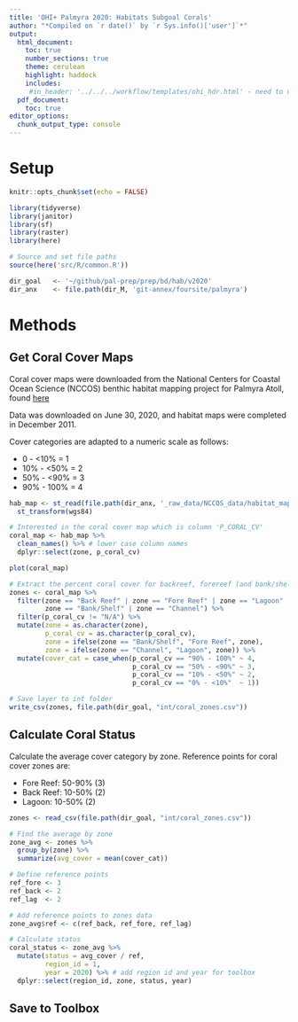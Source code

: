 ```yaml
---
title: 'OHI+ Palmyra 2020: Habitats Subgoal Corals'
author: "*Compiled on `r date()` by `r Sys.info()['user']`*"
output: 
  html_document:
    toc: true
    number_sections: true
    theme: cerulean
    highlight: haddock
    includes: 
     #in_header: '../../../workflow/templates/ohi_hdr.html' - need to update this
  pdf_document:
    toc: true
editor_options: 
  chunk_output_type: console
---
```



# Setup

```r
knitr::opts_chunk$set(echo = FALSE)

library(tidyverse)
library(janitor)
library(sf)
library(raster)
library(here)

# Source and set file paths
source(here('src/R/common.R'))

dir_goal   <- '~/github/pal-prep/prep/bd/hab/v2020'
dir_anx    <- file.path(dir_M, 'git-annex/foursite/palmyra')
```

# Methods

## Get Coral Cover Maps

Coral cover maps were downloaded from the National Centers for Coastal Ocean Science (NCCOS) benthic habitat mapping project for Palmyra Atoll, found [here](https://products.coastalscience.noaa.gov/collections/benthic/e58palmyra/#horizontalTab3)   

Data was downloaded on June 30, 2020, and habitat maps were completed in December 2011.   

Cover categories are adapted to a numeric scale as follows:  

 - 0   - <10% = 1   
 - 10% - <50% = 2   
 - 50% - <90% = 3   
 - 90% - 100% = 4   

```r

hab_map <- st_read(file.path(dir_anx, '_raw_data/NCCOS_data/habitat_map'), layer = "Palmyra_Habitat_Map_Final") %>% 
  st_transform(wgs84)

# Interested in the coral cover map which is column 'P_CORAL_CV'
coral_map <- hab_map %>% 
  clean_names() %>% # lower case column names
  dplyr::select(zone, p_coral_cv)

plot(coral_map)

# Extract the percent coral cover for backreef, forereef (and bank/shelf), and lagoon (and channel)
zones <- coral_map %>% 
  filter(zone == "Back Reef" | zone == "Fore Reef" | zone == "Lagoon" |
         zone == "Bank/Shelf" | zone == "Channel") %>% 
  filter(p_coral_cv != "N/A") %>% 
  mutate(zone = as.character(zone),
         p_coral_cv = as.character(p_coral_cv),
         zone = ifelse(zone == "Bank/Shelf", "Fore Reef", zone),
         zone = ifelse(zone == "Channel", "Lagoon", zone)) %>% 
  mutate(cover_cat = case_when(p_coral_cv == "90% - 100%" ~ 4,
                               p_coral_cv == "50% - <90%" ~ 3,
                               p_coral_cv == "10% - <50%" ~ 2,
                               p_coral_cv == "0% - <10%"  ~ 1))

# Save layer to int folder
write_csv(zones, file.path(dir_goal, "int/coral_zones.csv"))
```

## Calculate Coral Status

Calculate the average cover category by zone. Reference points for coral cover zones are:   

 - Fore Reef: 50-90% (3)   
 - Back Reef: 10-50% (2)   
 - Lagoon:    10-50% (2)   
 
```r
zones <- read_csv(file.path(dir_goal, "int/coral_zones.csv"))

# Find the average by zone
zone_avg <- zones %>% 
  group_by(zone) %>% 
  summarize(avg_cover = mean(cover_cat))

# Define reference points
ref_fore <- 3
ref_back <- 2
ref_lag  <- 2

# Add reference points to zones data
zone_avg$ref <- c(ref_back, ref_fore, ref_lag)

# Calculate status
coral_status <- zone_avg %>% 
  mutate(status = avg_cover / ref,
         region_id = 1,
         year = 2020) %>% # add region id and year for toolbox
  dplyr::select(region_id, zone, status, year)
```

## Save to Toolbox 
